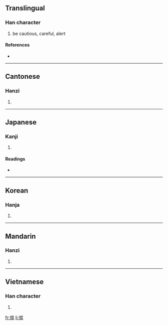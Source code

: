 ==Translingual==

===Han character===
{{Han char|rn=61|rad=心|as=08|sn=11|four=9602<sub>7</sub>|canj=心日心竹 (PAPH)}}

# be cautious, careful, alert

====References====
* {{Han ref|kx=0390.480|dkj=10803|dj=0725.130|hdz=42315.080|uh=60D5|ud=24789|bh=B1A7|bd=45479}}

----

==Cantonese==

===Hanzi===
{{yue-hanzi|jyut=|y=tik1}}

# {{defn|Cantonese}}

----

==Japanese==

===Kanji===
{{ja-kanji|grade=|rs=心08}}

# {{defn|Japanese}}

====Readings====
* {{ja-readings|on=[[てき]] (teki), [[ちゃく]] (chaku)|kun=[[つつしむ]] (tsutsushimu)}}

----

==Korean==

===Hanja===
{{ko-hanja|hangeul=척|eumhun=|rv=cheok|mr=ch'ŏk|y=chek}}

# {{defn|Korean}}

----

==Mandarin==

===Hanzi===
{{cmn-hanzi|pin=[[chǎng]] ([[chang3]]), [[tì]] ([[ti4]])|wg=ch'ang<sup>3</sup>, t'i<sup>4</sup>}}

# {{defn|Mandarin}}

----

==Vietnamese==

===Han character===
{{vi-hantu|[[dịch]], [[thích]], [[rẻ]]}}

# {{defn|Vietnamese}}

[[fr:惕]]
[[li:惕]]